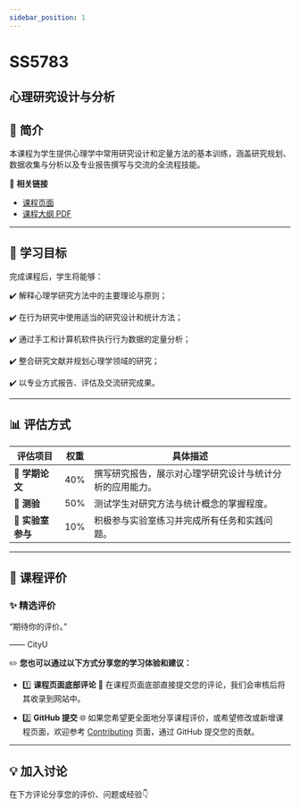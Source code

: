 ```yaml
---
sidebar_position: 1
---
```


# SS5783
## 心理研究设计与分析

## **📘 简介**
本课程为学生提供心理学中常用研究设计和定量方法的基本训练，涵盖研究规划、数据收集与分析以及专业报告撰写与交流的全流程技能。

🔗 **相关链接**
- [课程页面](https://www.cityu.edu.hk/catalogue/pg/202526/course/SS5783.htm)
- [课程大纲 PDF](https://www.cityu.edu.hk/catalogue/pg/202526/course/SS5783.pdf)

---

## **🎯 学习目标**

完成课程后，学生将能够：

✔️ 解释心理学研究方法中的主要理论与原则；

✔️ 在行为研究中使用适当的研究设计和统计方法；

✔️ 通过手工和计算机软件执行行为数据的定量分析；

✔️ 整合研究文献并规划心理学领域的研究；

✔️ 以专业方式报告、评估及交流研究成果。

---

## **📊 评估方式**

| **评估项目**             | **权重** | **具体描述**                                                                                       |
|------------------------|---------|---------------------------------------------------------------------------------------------------|
| **📄 学期论文**          | 40%     | 撰写研究报告，展示对心理学研究设计与统计分析的应用能力。                                                   |
| **📝 测验**             | 50%     | 测试学生对研究方法与统计概念的掌握程度。                                                                 |
| **💬 实验室参与**         | 10%     | 积极参与实验室练习并完成所有任务和实践问题。                                                              |

---

## **💬 课程评价**

### ✨ **精选评价**
<div className={commentStyles.commentBox}>
    <p className={commentStyles.commentText}>
        “期待你的评价。”
    </p>
    <p className={commentStyles.commentAuthor}>—— CityU</p>
</div>

✏️ **您也可以通过以下方式分享您的学习体验和建议：**

- 1️⃣ **课程页面底部评论**
💬 在课程页面底部直接提交您的评论，我们会审核后将其收录到网站中。

- 2️⃣ **GitHub 提交**
🌐 如果您希望更全面地分享课程评价，或希望修改或新增课程页面，欢迎参考 [Contributing](/contributing) 页面，通过 GitHub 提交您的贡献。

---

## **💡 加入讨论**

在下方评论分享您的评价、问题或经验👇
<Utterances />
